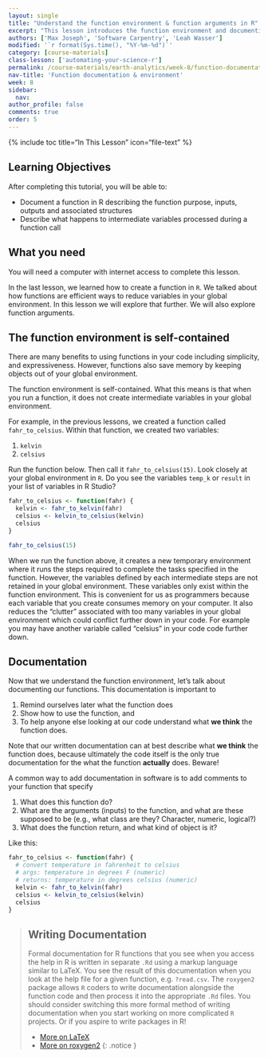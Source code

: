 ```yaml
---
layout: single
title: "Understand the function environment & function arguments in R"
excerpt: "This lesson introduces the function environment and documenting functions in R. When you run a function intermediate variables are not stored in the global environment. This not only saves memory on your computer but also keeps our environment clean, reducing the risk of conflicting variables."
authors: ['Max Joseph', 'Software Carpentry', 'Leah Wasser']
modified: '`r format(Sys.time(), "%Y-%m-%d")`'
category: [course-materials]
class-lesson: ['automating-your-science-r']
permalink: /course-materials/earth-analytics/week-8/function-documentation-environment-r/
nav-title: 'Function documentation & environment'
week: 8
sidebar:
  nav:
author_profile: false
comments: true
order: 5
---
```



{% include toc title="In This Lesson" icon="file-text" %}

<div class='notice--success' markdown="1">

## <i class="fa fa-graduation-cap" aria-hidden="true"></i> Learning Objectives

After completing this tutorial, you will be able to:

* Document a function in R describing the function purpose, inputs, outputs and associated structures
* Describe what happens to intermediate variables processed during a function call

## <i class="fa fa-check-square-o fa-2" aria-hidden="true"></i> What you need

You will need a computer with internet access to complete this lesson.

</div>

In the last lesson, we learned how to create a function in `R`. We talked about
how functions are efficient ways to reduce variables in your global environment.
In this lesson we will explore that further. We will also explore function arguments.

## The function environment is self-contained

There are many benefits to using functions in your code including simplicity,
and expressiveness. However, functions also save memory by keeping objects out
of your global environment.

The function environment is self-contained. What this  means is that when you
run a function, it does not create intermediate variables in your global environment.

For example, in the previous lessons, we created a function called
`fahr_to_celsius`. Within that function, we created two variables:

1. `kelvin`
2. `celsius`

Run the function below. Then call it `fahr_to_celsius(15)`. Look closely at
your global environment in `R`. Do you see the variables `temp_k` or `result`
in your list of variables in R Studio?

```r
fahr_to_celsius <- function(fahr) {
  kelvin <- fahr_to_kelvin(fahr)
  celsius <- kelvin_to_celsius(kelvin)
  celsius
}

fahr_to_celsius(15)

```

When we run the function above, it creates a new temporary environment where it runs
the steps required to complete the tasks specified in the function. However,
the variables defined by each intermediate steps are not retained in your global
environment. These variables only exist within the function environment. This
is convenient for us as programmers because each variable that you create consumes
memory on your computer. It also reduces the "clutter" associated with too many
variables in your global environment which could conflict further down in your
code. For example you may have another variable called "celsius" in your code
code further down.


## Documentation

Now that we understand the function environment, let's talk about documenting
our functions. This documentation is important to

1. Remind ourselves later what the function does
1. Show how to use the function, and
1. To help anyone else looking at our code understand what **we think** the function does.

Note that our written documentation can at best describe what **we think** the function does, because ultimately the code itself is the only true documentation for the what the function **actually** does.
Beware!

A common way to add documentation in software is to add comments to your function
that specify

1. What does this function do?
2. What are the arguments (inputs) to the function, and what are these supposed to be (e.g., what class are they? Character, numeric, logical?)
3. What does the function return, and what kind of object is it?

Like this:

```r
fahr_to_celsius <- function(fahr) {
  # convert temperature in fahrenheit to celsius
  # args: temperature in degrees F (numeric)
  # returns: temperature in degrees celsius (numeric)
  kelvin <- fahr_to_kelvin(fahr)
  celsius <- kelvin_to_celsius(kelvin)
  celsius
}
```

> ## Writing Documentation
>
> Formal documentation for R functions that you see when you access the help in
> R is written in separate `.Rd` using a
> markup language similar to LaTeX. You see the result of this documentation
> when you look at the help file for a given function, e.g. `?read.csv`.
> The `roxygen2` package allows `R` coders to write documentation alongside
> the function code and then process it into the appropriate `.Rd` files.
> You should consider switching this more formal method of writing documentation
> when you start working on more complicated `R` projects. Or if you aspire to
> write packages in R!
>
> * <a href="http://www.latex-project.org/" target="_blank">More on LaTeX</a>
> * <a href="http://cran.r-project.org/web/packages/roxygen2/vignettes/rd.html" target="_blank"> More on roxygen2</a>
{: .notice }
